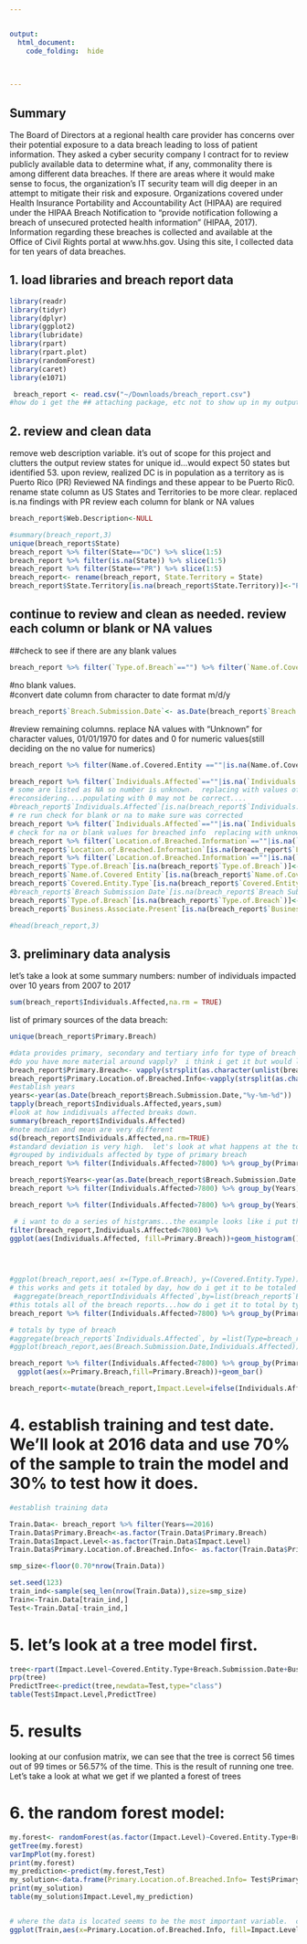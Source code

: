 ```yaml
---


output:
  html_document:
    code_folding:  hide
    
    

---
```

## **Summary**
The Board of Directors at a regional health care provider has concerns over their potential exposure to a data breach leading to loss of patient information.  They asked a cyber security company I contract for to review publicly available data to determine what, if any, commonality there is among different data breaches.  If there are areas where it would make sense to focus, the organization’s IT security team will dig deeper in an attempt to mitigate their risk and exposure.
Organizations covered under Health Insurance Portability and Accountability Act (HIPAA) are required under the HIPAA Breach Notification to “provide notification following  a breach of unsecured protected health information” (HIPAA, 2017).  Information regarding these breaches is collected and available at the Office of Civil Rights portal at www.hhs.gov.  Using this site, I collected data for ten years of data breaches.  


## 1. load libraries and breach report data

```r
library(readr)
library(tidyr)
library(dplyr)
library(ggplot2)
library(lubridate)
library(rpart)
library(rpart.plot)
library(randomForest)
library(caret)
library(e1071)

 breach_report <- read.csv("~/Downloads/breach_report.csv")
#how do i get the ## attaching package, etc not to show up in my output?
```
## 2. review and clean data
remove web description variable.  it's out of scope for this project and clutters the output
review states for unique id...would expect 50 states but identified 53.  upon review, realized DC is in population as a territory as is Puerto Rico (PR)  Reviewed NA findings and these appear to be Puerto Ric0.  
rename state column as US States and Territories to be more clear.  replaced is.na findings with PR
review each column for blank or NA values

```r
breach_report$Web.Description<-NULL

#summary(breach_report,3)
unique(breach_report$State)
breach_report %>% filter(State=="DC") %>% slice(1:5)
breach_report %>% filter(is.na(State)) %>% slice(1:5)
breach_report %>% filter(State=="PR") %>% slice(1:5)
breach_report<- rename(breach_report, State.Territory = State)
breach_report$State.Territory[is.na(breach_report$State.Territory)]<-"PR"
```
## continue to review and clean as needed.  review each column or blank or NA values
##check to see if there are any blank values 
```r
breach_report %>% filter(`Type.of.Breach`=="") %>% filter(`Name.of.Covered.Entity`=="") %>% filter(`Individuals.Affected`=="") %>% filter(`Location.of.Breached.Information`=="") %>% filter(`Breach.Submission.Date`=="") %>% filter(`Business.Associate.Present`=="") %>% filter(`Covered.Entity.Type`=="") %>% filter(`Covered.Entity.Type`=="") %>% slice(1:5)
```
#no blank values.  
#convert date column from character to date format m/d/y
```r
breach_report$`Breach.Submission.Date`<- as.Date(breach_report$`Breach.Submission.Date`,"%m/%d/%Y")
```
#review remaining columns.  replace NA values with "Unknown" for character values, 01/01/1970 for dates and 0 for numeric values(still deciding on the no value for numerics)
```r
breach_report %>% filter(Name.of.Covered.Entity ==""|is.na(Name.of.Covered.Entity))

breach_report %>% filter(`Individuals.Affected`==""|is.na(`Individuals.Affected`))
# some are listed as NA so number is unknown.  replacing with values of 0
#reconsidering....populating with 0 may not be correct....
#breach_report$`Individuals.Affected`[is.na(breach_report$`Individuals.Affected`)]<-0
# re run check for blank or na to make sure was corrected
breach_report %>% filter(`Individuals.Affected`==""|is.na(`Individuals.Affected`))
# check for na or blank values for breached info  replacing with unknown
breach_report %>% filter(`Location.of.Breached.Information`==""|is.na(`Location.of.Breached.Information`))
breach_report$`Location.of.Breached.Information`[is.na(breach_report$`Location.of.Breached Information`)]<-"unknown"
breach_report %>% filter(`Location.of.Breached.Information`==""|is.na(`Location.of.Breached.Information`))
breach_report$`Type.of.Breach`[is.na(breach_report$`Type.of.Breach`)]<-"Unknown"
breach_report$`Name.of.Covered Entity`[is.na(breach_report$`Name.of.Covered.Entity`)]<-"Unknown"
breach_report$`Covered.Entity.Type`[is.na(breach_report$`Covered.Entity.Type`)]<-"Unknown"
#breach_report$`Breach Submission Date`[is.na(breach_report$`Breach Submission Date`)]<- "01/01/1070"
breach_report$`Type.of.Breach`[is.na(breach_report$`Type.of.Breach`)]<-"Unknown"
breach_report$`Business.Associate.Present`[is.na(breach_report$`Business Associate Present`)]<-"Unknown"

#head(breach_report,3)

```
## 3. preliminary data analysis
let's take a look at some summary numbers:
number of individuals impacted over 10 years from 2007 to 2017

```r
sum(breach_report$Individuals.Affected,na.rm = TRUE)
```
list of primary sources of the data breach:
```r
unique(breach_report$Primary.Breach)
```


```r
#data provides primary, secondary and tertiary info for type of breach and location of breached information.  splitting out to just identify the primary source
#do you have more material around vapply?  i think i get it but would like to read more/exercise better
breach_report$Primary.Breach<- vapply(strsplit(as.character(unlist(breach_report$Type.of.Breach)),",",fixed = TRUE),"[","",1)
breach_report$Primary.Location.of.Breached.Info<-vapply(strsplit(as.character(unlist(breach_report$Location.of.Breached.Information)),",",fixed = TRUE),"[","",1)
#establish years 
years<-year(as.Date(breach_report$Breach.Submission.Date,"%y-%m-%d"))
tapply(breach_report$Individuals.Affected,years,sum)
#look at how indidivuals affected breaks down.
summary(breach_report$Individuals.Affected)
#note median and mean are very different
sd(breach_report$Individuals.Affected,na.rm=TRUE)
#standard deviation is very high.  let's look at what happens at the top/catastrophic end with; Individuals Affected greater than than 7800 #individuals at an incident
#grouped by individuals affected by type of primary breach
breach_report %>% filter(Individuals.Affected>7800) %>% group_by(Primary.Breach) %>% summarise(n_dist=n_distinct(Primary.Breach),totals=sum(Individuals.Affected))

breach_report$Years<-year(as.Date(breach_report$Breach.Submission.Date,"%y-%m-%d"))
breach_report %>% filter(Individuals.Affected>7800) %>% group_by(Years) %>% summarise(n_dist=n_distinct(Primary.Breach),totals=sum(Individuals.Affected))

breach_report %>% filter(Individuals.Affected>7800) %>% group_by(Years) %>% group_by(Primary.Breach) %>%  summarise(n_dist=n_distinct(Primary.Breach),totals=sum(Individuals.Affected))

 # i want to do a series of histgrams...the example looks like i put the categorical variable on x but that gives me an error (and doesn't seem right for this)
filter(breach_report,Individuals.Affected<7800) %>% 
ggplot(aes(Individuals.Affected, fill=Primary.Breach))+geom_histogram()


 

#ggplot(breach_report,aes( x=(Type.of.Breach), y=(Covered.Entity.Type)))+geom_point()
# this works and gets it totaled by day, how do i get it to be totaled by year?
 #aggregate(breach_reportIndividuals Affected`,by=list(breach_report$`Breach Submission Date`),sum)
#this totals all of the breach reports...how do i get it to total by type of breach?
breach_report %>% filter(Individuals.Affected>7800) %>% group_by(Primary.Breach) %>% summarise(n_dist=n_distinct(Primary.Breach),totals=sum(Individuals.Affected))

# totals by type of breach
#aggregate(breach_report$`Individuals.Affected`, by =list(Type=breach_report$`Type.of.Breach`),FUN=sum)
#ggplot(breach_report,aes(Breach.Submission.Date,Individuals.Affected))+geom_line()+scale_x_date(format = #"%y-%m-%d")+xlab("")+ylab("Individuals Affected")

breach_report %>% filter(Individuals.Affected<7800) %>% group_by(Primary.Breach) %>% #summarise( totals=sum(Individuals.Affected)) %>%  
  ggplot(aes(x=Primary.Breach,fill=Primary.Breach))+geom_bar()

breach_report<-mutate(breach_report,Impact.Level=ifelse(Individuals.Affected<3000,"Low Impact","High.Impact"))

```

# 4. establish training and test date.  We'll look at 2016 data and use 70% of the sample to train the model and 30% to test how it does.
```r
#establish training data

Train.Data<- breach_report %>% filter(Years==2016)
Train.Data$Primary.Breach<-as.factor(Train.Data$Primary.Breach)
Train.Data$Impact.Level<-as.factor(Train.Data$Impact.Level)
Train.Data$Primary.Location.of.Breached.Info<- as.factor(Train.Data$Primary.Location.of.Breached.Info)

smp_size<-floor(0.70*nrow(Train.Data))

set.seed(123)
train_ind<-sample(seq_len(nrow(Train.Data)),size=smp_size)
Train<-Train.Data[train_ind,]
Test<-Train.Data[-train_ind,]
```
# 5. let's look at a tree model first.

```r
tree<-rpart(Impact.Level~Covered.Entity.Type+Breach.Submission.Date+Business.Associate.Present+Primary.Breach+Primary.Location.of.Breached.Info,data=Train)
prp(tree)
PredictTree<-predict(tree,newdata=Test,type="class")
table(Test$Impact.Level,PredictTree)
```
# 5. results
  looking at our confusion matrix, we can see that the tree is correct 56 times out of 99 times or 56.57% of the time.  This is the result of running one tree.  Let's take a look at what we get if we planted a forest of trees
  
  
# 6. the random forest model:

```r

my.forest<- randomForest(as.factor(Impact.Level)~Covered.Entity.Type+Breach.Submission.Date+Business.Associate.Present+Primary.Breach+Primary.Location.of.Breached.Info,data=Train,importance=TRUE,ntree=2000)
getTree(my.forest)
varImpPlot(my.forest)
print(my.forest)
my_prediction<-predict(my.forest,Test)
my_solution<-data.frame(Primary.Location.of.Breached.Info= Test$Primary.Location.of.Breached.Info, Impact.Level=my_prediction)
print(my_solution)
table(my_solution$Impact.Level,my_prediction)


# where the data is located seems to be the most important variable.  can this point to best return on investment would be to harden these areas?  how do i get numbers in the graph? so when attackers get into a network server it's bad news....more effort on the attack vectors used here vs laptops, etc.?
ggplot(Train,aes(x=Primary.Location.of.Breached.Info, fill=Impact.Level))+geom_bar()


```







